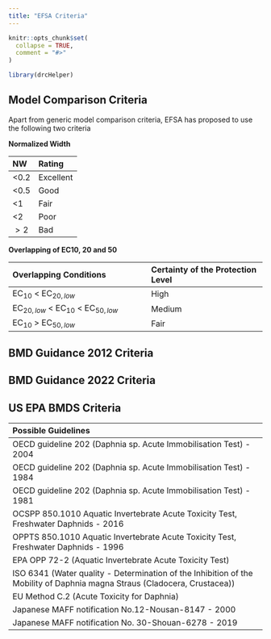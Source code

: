 ```yaml
---
title: "EFSA Criteria"
---
```


```r
knitr::opts_chunk$set(
  collapse = TRUE,
  comment = "#>"
)
```

```r
library(drcHelper)
```


## Model Comparison Criteria

Apart from generic model comparison criteria, EFSA has proposed to use the following two criteria 

**Normalized Width**

|NW   |    Rating|
|:----|:---------|
|<0.2 | Excellent|
|<0.5 | Good     |
|<1   | Fair     |
|<2   | Poor     |
|$>2$ | Bad      |

**Overlapping of EC10, 20 and 50**


|Overlapping  Conditions                  |Certainty of the Protection Level |
|:----------------------------------------|:---------------------------------|
|EC$_{10}$ < EC$_{20,low}$                | High                             |
|EC$_{20,low}$ < EC$_{10}$ < EC$_{50,low}$| Medium                           |
|EC$_{10}$ > EC$_{50,low}$                | Fair                             |




## BMD Guidance 2012 Criteria

## BMD Guidance 2022 Criteria

## US EPA BMDS Criteria








| Possible Guidelines                                                                                                       |
|:--------------------------------------------------------------------------------------------------------------------------|
| OECD guideline 202 (Daphnia sp. Acute Immobilisation Test) - 2004                                                         |
| OECD guideline 202 (Daphnia sp. Acute Immobilisation Test) - 1984                                                         |
| OECD guideline 202 (Daphnia sp. Acute Immobilisation Test) - 1981                                                         |
| OCSPP 850.1010 Aquatic Invertebrate Acute Toxicity Test, Freshwater Daphnids - 2016                                       |
| OPPTS 850.1010 Aquatic Invertebrate Acute Toxicity Test, Freshwater Daphnids - 1996                                       |
| EPA OPP 72-2 (Aquatic Invertebrate Acute Toxicity Test)                                                                   |
| ISO 6341 (Water quality - Determination of the Inhibition of the Mobility of Daphnia magna Straus (Cladocera, Crustacea)) |
| EU Method C.2 (Acute Toxicity for Daphnia)                                                                                |
| Japanese MAFF notification No.12-Nousan-8147 - 2000                                                                       |
| Japanese MAFF notification No. 30-Shouan-6278 - 2019                                                                      |
